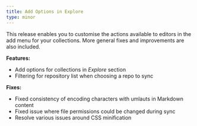 ```yaml
---
title: Add Options in Explore
type: minor
---
```


This release enables you to customise the actions available to editors in the add menu for your collections. More general fixes and improvements are also included.

**Features:**

* Add options for collections in *Explore* section
* Filtering for repository list when choosing a repo to sync

**Fixes:**

* Fixed consistency of encoding characters with umlauts in Markdown content
* Fixed issue where file permissions could be changed during sync
* Resolve various issues around CSS minification
